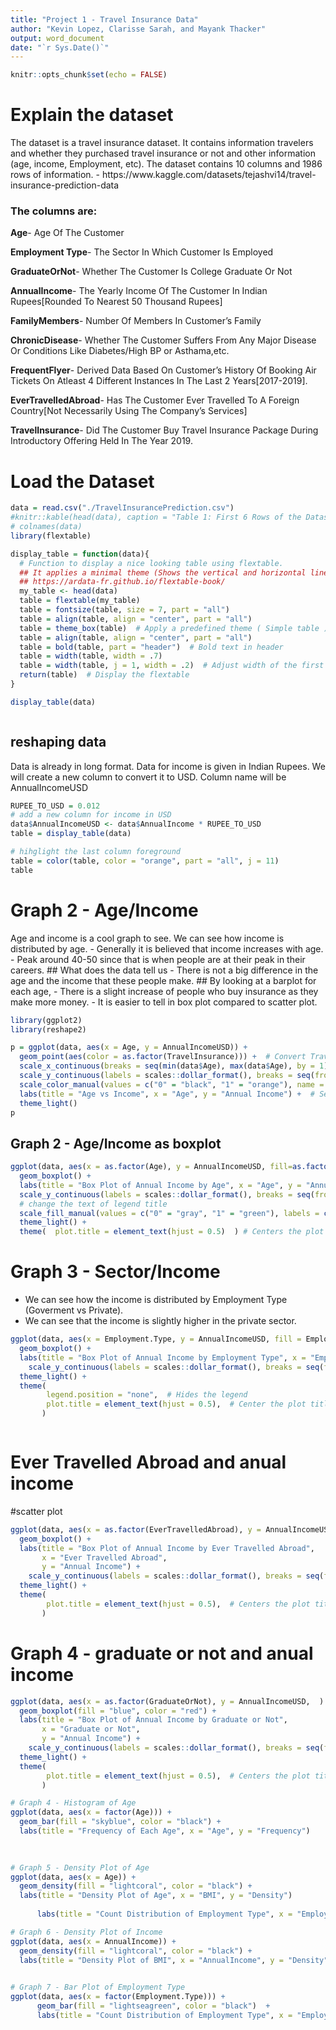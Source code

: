 ```yaml
---
title: "Project 1 - Travel Insurance Data"
author: "Kevin Lopez, Clarisse Sarah, and Mayank Thacker" 
output: word_document
date: "`r Sys.Date()`"
---
```


```r
knitr::opts_chunk$set(echo = FALSE)
```

# Explain the dataset

The dataset is a travel insurance dataset. It contains information travelers and whether they purchased travel insurance or not and other information (age, income, Employment, etc). The dataset contains 10 columns and 1986 rows of information.
- https://www.kaggle.com/datasets/tejashvi14/travel-insurance-prediction-data

### The columns are:

**Age**- Age Of The Customer

**Employment Type**- The Sector In Which Customer Is Employed

**GraduateOrNot**- Whether The Customer Is College Graduate Or Not

**AnnualIncome**- The Yearly Income Of The Customer In Indian Rupees[Rounded To Nearest 50 Thousand Rupees]

**FamilyMembers**- Number Of Members In Customer's Family

**ChronicDisease**- Whether The Customer Suffers From Any Major Disease Or Conditions Like Diabetes/High BP or Asthama,etc.

**FrequentFlyer**- Derived Data Based On Customer's History Of Booking Air Tickets On Atleast 4 Different Instances In The Last 2 Years[2017-2019].

**EverTravelledAbroad**- Has The Customer Ever Travelled To A Foreign Country[Not Necessarily Using The Company's Services]

**TravelInsurance**- Did The Customer Buy Travel Insurance Package During Introductory Offering Held In The Year 2019.

# Load the Dataset

```r
data = read.csv("./TravelInsurancePrediction.csv")
#knitr::kable(head(data), caption = "Table 1: First 6 Rows of the Dataset")
# colnames(data)
library(flextable)

display_table = function(data){
  # Function to display a nice looking table using flextable. 
  ## It applies a minimal theme (Shows the vertical and horizontal lines of the table).
  ## https://ardata-fr.github.io/flextable-book/
  my_table <- head(data)  
  table = flextable(my_table)
  table = fontsize(table, size = 7, part = "all")
  table = align(table, align = "center", part = "all")
  table = theme_box(table)  # Apply a predefined theme ( Simple table )
  table = align(table, align = "center", part = "all")
  table = bold(table, part = "header")  # Bold text in header
  table = width(table, width = .7)
  table = width(table, j = 1, width = .2)  # Adjust width of the first column
  return(table)  # Display the flextable
}

display_table(data)



```

## reshaping data

Data is already in long format. Data for income is given in Indian Rupees. We will create a new column to convert it to USD. Column name will be AnnualIncomeUSD

```r
RUPEE_TO_USD = 0.012
# add a new column for income in USD
data$AnnualIncomeUSD <- data$AnnualIncome * RUPEE_TO_USD
table = display_table(data)

# hihglight the last column foreground
table = color(table, color = "orange", part = "all", j = 11)
table

```

# Graph 2 - Age/Income
Age and income is a cool graph to see. We can see how income is distributed by age.
- Generally it is believed that income increases with age. 
- Peak around 40-50 since that is when people are at their peak in their careers.
## What does the data tell us 
- There is not a big difference in the age and the income that these people make. 
## By looking at a barplot for each age, 
- There is a slight increase of people who buy insurance as they make more money. 
- It is easier to tell in box plot compared to scatter plot.
```r
library(ggplot2)
library(reshape2)

p = ggplot(data, aes(x = Age, y = AnnualIncomeUSD)) +
  geom_point(aes(color = as.factor(TravelInsurance))) +  # Convert TravelInsurance to a factor for  color mapping
  scale_x_continuous(breaks = seq(min(data$Age), max(data$Age), by = 1)) +  # Sets the x-axis breaks to increment by 1 (Age) 
  scale_y_continuous(labels = scales::dollar_format(), breaks = seq(from = min(data$AnnualIncomeUSD), to = max(data$AnnualIncomeUSD), by = 2000)) +  # Formats the y-axis labels as dollars and increment by 2k 
  scale_color_manual(values = c("0" = "black", "1" = "orange"), name = "Travel Insurance", labels=c("No ", "Yes")) +  # Sets custom colors for TravelInsurance and customizes legend title
  labs(title = "Age vs Income", x = "Age", y = "Annual Income") +  # Sets the title and label for x,y axis 
  theme_light()
p 
```



## Graph 2 - Age/Income as boxplot

```r
ggplot(data, aes(x = as.factor(Age), y = AnnualIncomeUSD, fill=as.factor(TravelInsurance)  )) + # Plot Age ( min-max) vs AnnualIncomeUSD with fill color as TravelInsurance
  geom_boxplot() +
  labs(title = "Box Plot of Annual Income by Age", x = "Age", y = "Annual Income", fill = "Travel\nInsurance" ) + # Sets the title and label for x,y axis and legend title
  scale_y_continuous(labels = scales::dollar_format(), breaks = seq(from = min(data$AnnualIncomeUSD), to = max(data$AnnualIncomeUSD), by = 2000)) + # Formats the y-axis labels as dollars and increase by 2k 
  # change the text of legend title 
  scale_fill_manual(values = c("0" = "gray", "1" = "green"), labels = c("No", "Yes")) +  # Sets custom colors and labels for the legend
  theme_light() +  
  theme(  plot.title = element_text(hjust = 0.5)  ) # Centers the plot title
```

# Graph 3 - Sector/Income
- We can see how the income is distributed by Employment Type (Goverment vs Private).
- We can see that the income is slightly higher in the private sector.

```r
ggplot(data, aes(x = Employment.Type, y = AnnualIncomeUSD, fill = Employment.Type)) +
  geom_boxplot() +
  labs(title = "Box Plot of Annual Income by Employment Type", x = "Employment Type", y = "Annual Income") + # Sets the title and label for x,y axis
    scale_y_continuous(labels = scales::dollar_format(), breaks = seq(from = min(data$AnnualIncomeUSD), to = max(data$AnnualIncomeUSD), by = 2000)) +  # Formats the y-axis labels as dollars and sets breaks
  theme_light() +  
  theme( 
        legend.position = "none",  # Hides the legend 
        plot.title = element_text(hjust = 0.5),  # Center the plot title
       )  



```

# Ever Travelled Abroad and anual income 
#scatter plot 

```r

ggplot(data, aes(x = as.factor(EverTravelledAbroad), y = AnnualIncomeUSD ) ) +
  geom_boxplot() +
  labs(title = "Box Plot of Annual Income by Ever Travelled Abroad",
       x = "Ever Travelled Abroad",
       y = "Annual Income") + 
    scale_y_continuous(labels = scales::dollar_format(), breaks = seq(from = min(data$AnnualIncomeUSD), to = max(data$AnnualIncomeUSD), by = 2000)) +  # Formats the y-axis labels as dollars and sets breaks
  theme_light() +  
  theme( 
        plot.title = element_text(hjust = 0.5),  # Centers the plot title
       )
```


# Graph 4 - graduate or not and anual income 

```r

ggplot(data, aes(x = as.factor(GraduateOrNot), y = AnnualIncomeUSD,  ) ) +
  geom_boxplot(fill = "blue", color = "red") +
  labs(title = "Box Plot of Annual Income by Graduate or Not",
       x = "Graduate or Not",
       y = "Annual Income") + 
    scale_y_continuous(labels = scales::dollar_format(), breaks = seq(from = min(data$AnnualIncomeUSD), to = max(data$AnnualIncomeUSD), by = 2000)) +  # Formats the y-axis labels as dollars and sets breaks
  theme_light() +  
  theme( 
        plot.title = element_text(hjust = 0.5),  # Centers the plot title
       )
```



```r
# Graph 4 - Histogram of Age
ggplot(data, aes(x = factor(Age))) +
  geom_bar(fill = "skyblue", color = "black") +
  labs(title = "Frequency of Each Age", x = "Age", y = "Frequency")
  
  
```

```r
# Graph 5 - Density Plot of Age 
ggplot(data, aes(x = Age)) +
  geom_density(fill = "lightcoral", color = "black") +
  labs(title = "Density Plot of Age", x = "BMI", y = "Density")
  
      labs(title = "Count Distribution of Employment Type", x = "Employment Type", y = "Count")
```

```r
# Graph 6 - Density Plot of Income
ggplot(data, aes(x = AnnualIncome)) +
  geom_density(fill = "lightcoral", color = "black") +
  labs(title = "Density Plot of BMI", x = "AnnualIncome", y = "Density")
  
```

```r
# Graph 7 - Bar Plot of Employment Type
ggplot(data, aes(x = factor(Employment.Type))) +
      geom_bar(fill = "lightseagreen", color = "black")  +
      labs(title = "Count Distribution of Employment Type", x = "Employment Type", y = "Count")

```





